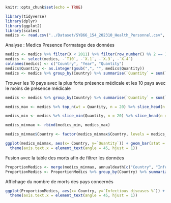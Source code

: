 
```r
knitr::opts_chunk$set(echo = TRUE)
```

```r
library(tidyverse)
library(dplyr)
library(ggplot2)
library(scales)
medics <- read.csv("../Dataset/SYB66_154_202310_Health_Personnel.csv", header = TRUE)

```
Analyse : Medics Presence
Formatage des données
```r
medics <- medics %>% filter(X < 2011) %>% filter(row_number() %% 2 == 1)
medics <- select(medics, -`T10`, -`X.1`, -`X.3`, -`X.4`)
colnames(medics) <- c("Country", "Year", "Quantity")
medics$Quantity <- as.integer(gsub(",", "", medics$Quantity))
medics <- medics %>% group_by(Country) %>% summarise(`Quantity` = sum(`Quantity`))
```
Trouver les 10 pays avec la plus forte présence médicale et les 10 pays avec le moins de présence médicale
```r
medics <- medics %>% group_by(Country) %>% summarise(`Quantity` = sum(`Quantity`))

medics_max <- medics %>% top_n(wt = Quantity, n = 20) %>% slice_head(n = 20)

medics_min <- medics %>% slice_min(Quantity, n = 20) %>% slice_head(n = 20)

medics_minmax <- rbind(medics_min, medics_max)

medics_minmax$Country <- factor(medics_minmax$Country, levels = medics_minmax$Country[order(medics_minmax$Quantity)])
```

```r
ggplot(medics_minmax, aes(x= Country, y=`Quantity`)) + geom_bar(stat = "identity") + labs(title="Quantité de personnel médical", x="Pays", y="Quantité") + scale_fill_discrete(name = "Country") + scale_y_log10(breaks = 10^(0:9), labels = comma_format()) +
  theme(axis.text.x = element_text(angle = 45, hjust = 1))
```

Fusion avec la table des morts afin de filtrer les données
```r
ProportionMedics <- merge(medics_minmax, annualdeath[c("Country", "Infectious diseases prop (%)")], by = "Country")
ProportionMedics <- ProportionMedics %>% group_by(Country) %>% summarize(`Infectious diseases %` = mean(`Infectious diseases prop (%)`), `Quantity` = mean(`Quantity`))
```

Affichage du nombre de morts des pays concernés
```r
ggplot(ProportionMedics, aes(x= Country, y=`Infectious diseases %`)) + geom_bar(stat = "identity") + labs(title="Proportion de personnes mortes de maladies infectieuses", x="Pays", y="Quantité (en %)") + scale_y_continuous(labels = comma_format()) + scale_fill_discrete(name = "Country") + 
  theme(axis.text.x = element_text(angle = 45, hjust = 1))
```